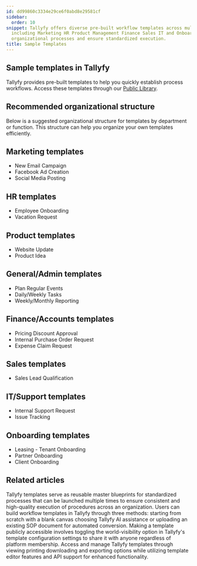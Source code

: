```yaml
---
id: dd99860c3334e29ce6f0abd8e29581cf
sidebar:
  order: 10
snippet: Tallyfy offers diverse pre-built workflow templates across multiple departments
  including Marketing HR Product Management Finance Sales IT and Onboarding to streamline
  organizational processes and ensure standardized execution.
title: Sample Templates
---
```


## Sample templates in Tallyfy

Tallyfy provides pre-built templates to help you quickly establish process workflows. Access these templates through our [Public Library](https://go.tallyfy.com/public/library).

## Recommended organizational structure

Below is a suggested organizational structure for templates by department or function. This structure can help you organize your own templates efficiently.

## Marketing templates

* New Email Campaign
* Facebook Ad Creation
* Social Media Posting

## HR templates

* Employee Onboarding
* Vacation Request

## Product templates

* Website Update
* Product Idea

## General/Admin templates

* Plan Regular Events
* Daily/Weekly Tasks
* Weekly/Monthly Reporting

## Finance/Accounts templates

* Pricing Discount Approval
* Internal Purchase Order Request
* Expense Claim Request

## Sales templates

* Sales Lead Qualification

## IT/Support templates

* Internal Support Request
* Issue Tracking

## Onboarding templates

* Leasing - Tenant Onboarding
* Partner Onboarding
* Client Onboarding


## Related articles
<CardGrid>
<LinkTitleCard header="<b>Documenting > Templates</b>" href="/products/pro/documenting/templates/" > Tallyfy templates serve as reusable master blueprints for standardized processes that can be launched multiple times to ensure consistent and high-quality execution of procedures across an organization. </LinkTitleCard>
<LinkTitleCard header="<b>Templates > Create a template</b>" href="/products/pro/documenting/templates/create-template/" > Users can build workflow templates in Tallyfy through three methods: starting from scratch with a blank canvas choosing Tallyfy AI assistance or uploading an existing SOP document for automated conversion. </LinkTitleCard>
<LinkTitleCard header="<b>Templates > Publish a template</b>" href="/products/pro/documenting/templates/how-to-make-my-tallyfy-template-public/" > Making a template publicly accessible involves toggling the world-visibility option in Tallyfy's template configuration settings to share it with anyone regardless of platform membership. </LinkTitleCard>
<LinkTitleCard header="<b>Templates > Print, Download, and Export Tallyfy Templates</b>" href="/products/pro/documenting/templates/print-download-export-templates/" > Access and manage Tallyfy templates through viewing printing downloading and exporting options while utilizing template editor features and API support for enhanced functionality. </LinkTitleCard>
</CardGrid>